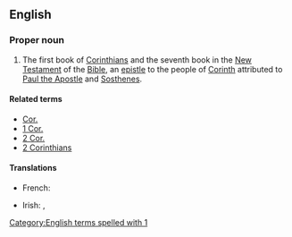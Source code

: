 {{book of the Bible|First Epistle to the Corinthians}}

==English==

===Proper noun===
{{en-proper noun}}

# {{context|biblical|lang=en}} The first book of [[Corinthians]] and the seventh book in the [[New Testament]] of the [[Bible]], an [[epistle]] to the people of [[w:Corinth|Corinth]] attributed to [[w:Paul the Apostle|Paul the Apostle]] and [[w:Sosthenes|Sosthenes]].

====Related terms====
*[[Cor.]]
*[[1 Cor.]]
*[[2 Cor.]]
*[[2 Corinthians]]

====Translations====
{{trans-top|book of the New Testament}}
* French: {{t|fr|1 Corinthiens}}
{{trans-mid}}
* Irish: {{t|ga|Céad Litir Naomh Pól chuig na Corantaigh|f}}, {{t|ga|1 Corantaigh|m-p}}
{{trans-bottom}}

[[Category:English terms spelled with 1]]